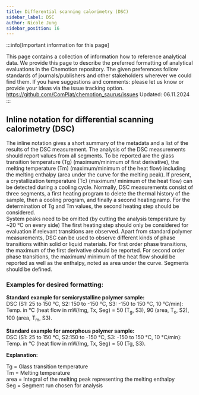 ```yaml
---
title: Differential scanning calorimetry (DSC)
sidebar_label: DSC
author: Nicole Jung
sidebar_position: 16
---
```


:::info[Important information for this page] 

This page contains a collection of information how to reference analytical data. We provide this page to describe the preferred formatting of analytical evaluations in the Chemotion repository. The given preferences follow standards of journals/publishers and other stakeholders wherever we could find them. If you have suggestions and comments: please let us know or provide your ideas via the issue tracking option. 
https://github.com/ComPlat/chemotion_saurus/issues
Updated: 06.11.2024
:::

## Inline notation for differential scanning calorimetry  (DSC) 

The inline notation gives a short summary of the metadata and a list of the results of the DSC measurement. 
The analysis of the DSC measurements should report values from all segments. To be reported are the glass transition temperature (Tg) (maximum/minimum of first derivative), the melting temperature (Tm) (maximum/minimum of the heat flow) including the melting enthalpy (area under the curve for the melting peak). If present, a crystallization temperature (Tc) (maximum/ minimum of the heat flow) can be detected during a cooling cycle.
Normally, DSC measurements consist of three segments, a first heating program to delete the thermal history of the sample, then a cooling program, and finally a second heating ramp. For the determination of Tg and Tm values, the second heating step should be considered.  
System peaks need to be omitted (by cutting the analysis temperature by  ~20 °C on every side)
The first heating step should only be considered for evaluation if relevant transitions are observed.
Apart from standard polymer measurements, DSC can be used to observe different kinds of phase transitions within solid or liquid materials. For first order phase transitions, the maximum of the first derivative should be reported. For second order phase transitions, the maximum/ minimum of the heat flow should be reported as well as the enthalpy, noted as area under the curve.
Segments should be defined.


### Examples for desired formatting:

**Standard example for semicrystalline polymer sample:** <br /> 
DSC (S1: 25 to 150 °C, S2: 150 to -150 °C, S3: -150 to 150 °C, 10 °C/min): Temp. in °C (heat flow in mW/mg, Tx, Seg) = 50 (T<sub>g</sub>, S3), 90 (area, T<sub>c</sub>, S2), 100 (area, T<sub>m</sub>, S3). <br />

**Standard example for amorphous polymer sample:** <br /> 
DSC (S1: 25 to 150 °C, S2:150 to -150 °C, S3: -150 to 150 °C, 10 °C/min): Temp. in °C (heat flow in mW/mg, Tx, Seg) = 50 (Tg, S3).


**Explanation:** <br /> 

Tg = Glass transition temperature <br />
Tm = Melting temperature <br />
area = Integral of the melting peak representing the melting enthalpy <br />
Seg = Segment run chosen for analysis <br />
